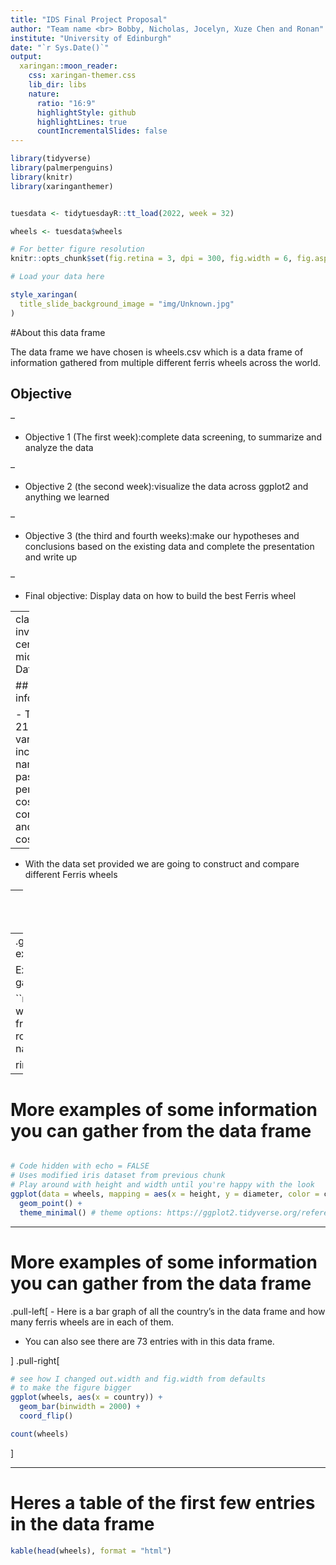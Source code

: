 ```yaml
---
title: "IDS Final Project Proposal"
author: "Team name <br> Bobby, Nicholas, Jocelyn, Xuze Chen and Ronan"
institute: "University of Edinburgh"
date: "`r Sys.Date()`"
output:
  xaringan::moon_reader:
    css: xaringan-themer.css
    lib_dir: libs
    nature:
      ratio: "16:9"
      highlightStyle: github
      highlightLines: true
      countIncrementalSlides: false
---
```


```r

library(tidyverse)
library(palmerpenguins)
library(knitr)
library(xaringanthemer)


tuesdata <- tidytuesdayR::tt_load(2022, week = 32)

wheels <- tuesdata$wheels

```

```r
# For better figure resolution
knitr::opts_chunk$set(fig.retina = 3, dpi = 300, fig.width = 6, fig.asp = 0.618, out.width = "80%")
```

```r
# Load your data here
```

```r
style_xaringan(
  title_slide_background_image = "img/Unknown.jpg"
)
```

#About this data frame

The data frame we have chosen is wheels.csv which is a data frame of information gathered from multiple different ferris wheels across the world.


## Objective

--

- Objective 1 (The first week):complete data screening, to summarize and analyze the data 

--

- Objective 2 (the second week):visualize the data across ggplot2 and anything we learned

--

- Objective 3 (the third and fourth weeks):make our hypotheses and conclusions based on the existing data and complete the presentation and write up

--

- Final objective: Display data on how to build the best Ferris wheel



---
class: inverse, center, middle
# Data set

## Data set information

- There are 21 variables including names, passengers per cabin, cost to construct, and ticket cost

--

- With the data set provided we are going to construct and compare different Ferris wheels

--
 - We are going to calculate important information to consider before starting the project
 
 --
e.g. Breakeven point, average revenue to be expected per day/month/season/year



# Example of some information you can gather from the data frame

```r
# This is the average duration of a ferris wheel ride using the variables from the data frame
ave <- round(mean(wheels$ride_duration_minutes, na.rm = TRUE))

print(ave)
```

---

# More examples of some information you can gather from the data frame

```r

```

```r
# Code hidden with echo = FALSE
# Uses modified iris dataset from previous chunk
# Play around with height and width until you're happy with the look
ggplot(data = wheels, mapping = aes(x = height, y = diameter, color = country)) +
  geom_point() + 
  theme_minimal() # theme options: https://ggplot2.tidyverse.org/reference/ggtheme.html
```

---

# More examples of some information you can gather from the data frame

.pull-left[
- Here is a bar graph of all the country's in the data frame and how many ferris wheels are in each of them.

- You can also see there are 73 entries with in this data frame.

]
.pull-right[
```r
# see how I changed out.width and fig.width from defaults
# to make the figure bigger
ggplot(wheels, aes(x = country)) +
  geom_bar(binwidth = 2000) +
  coord_flip()

count(wheels)
```
]

---

# Heres a table of the first few entries in the data frame

```r
kable(head(wheels), format = "html")
```
